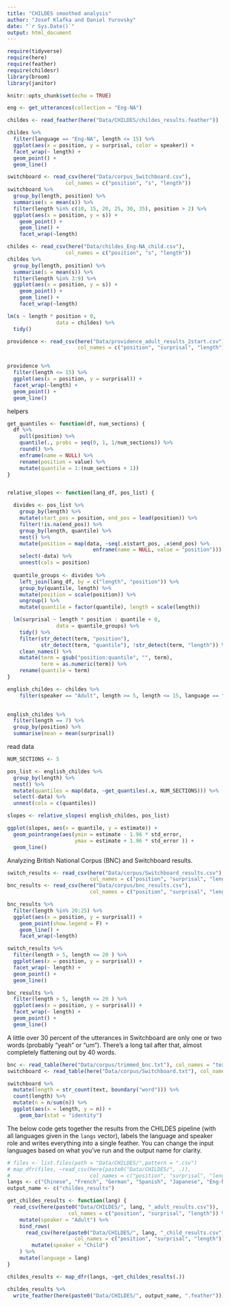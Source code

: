 ```yaml
---
title: "CHILDES smoothed analysis"
author: "Josef Klafka and Daniel Yurovsky"
date: "`r Sys.Date()`"
output: html_document
---
```


```r
require(tidyverse)
require(here)
require(feather)
require(childesr)
library(broom)
library(janitor)

knitr::opts_chunk$set(echo = TRUE)
```

```r
eng <- get_utterances(collection = "Eng-NA")
```

```r
childes <- read_feather(here("Data/CHILDES/childes_results.feather"))

childes %>%
  filter(language == "Eng-NA", length <= 15) %>%
  ggplot(aes(x = position, y = surprisal, color = speaker)) + 
  facet_wrap(~ length) + 
  geom_point() + 
  geom_line()

switchboard <- read_csv(here("Data/corpus_Switchboard.csv"), 
                   col_names = c("position", "s", "length"))
switchboard %>% 
  group_by(length, position) %>%
  summarise(s = mean(s)) %>% 
  filter(length %in% c(10, 15, 20, 25, 30, 35), position > 2) %>% 
  ggplot(aes(x = position, y = s)) + 
    geom_point() + 
    geom_line() + 
    facet_wrap(~length)

childes <- read_csv(here("Data/childes_Eng-NA_child.csv"), 
                   col_names = c("position", "s", "length"))
childes %>% 
  group_by(length, position) %>%
  summarise(s = mean(s)) %>% 
  filter(length %in% 3:9) %>% 
  ggplot(aes(x = position, y = s)) + 
    geom_point() + 
    geom_line() + 
    facet_wrap(~length)

lm(s ~ length * position + 0,
                data = childes) %>%
  tidy()
```

```r
providence <- read_csv(here("Data/providence_adult_results_2start.csv"),
                       col_names = c("position", "surprisal", "length"))


providence %>%
  filter(length <= 15) %>%
  ggplot(aes(x = position, y = surprisal)) + 
  facet_wrap(~length) + 
  geom_point() + 
  geom_line()
```


helpers
```r
get_quantiles <- function(df, num_sections) {
  df %>%
    pull(position) %>%
    quantile(., probs = seq(0, 1, 1/num_sections)) %>%
    round() %>%
    enframe(name = NULL) %>%
    rename(position = value) %>%
    mutate(quantile = 1:(num_sections + 1))
}


relative_slopes <- function(lang_df, pos_list) {

  divides <- pos_list %>%
    group_by(length) %>%
    mutate(start_pos = position, end_pos = lead(position)) %>%
    filter(!is.na(end_pos)) %>%
    group_by(length, quantile) %>%
    nest() %>%
    mutate(position = map(data, ~seq(.x$start_pos, .x$end_pos) %>% 
                            enframe(name = NULL, value = "position"))) %>%
    select(-data) %>%
    unnest(cols = position)
  
  quantile_groups <- divides %>%
    left_join(lang_df, by = c("length", "position")) %>%
    group_by(quantile, length) %>%
    mutate(position = scale(position)) %>%
    ungroup() %>%
    mutate(quantile = factor(quantile), length = scale(length))

  lm(surprisal ~ length * position : quantile + 0,
                data = quantile_groups) %>%
    tidy() %>%
    filter(str_detect(term, "position"), 
           str_detect(term, "quantile"), !str_detect(term, "length")) %>%
    clean_names() %>%
    mutate(term = gsub("position:quantile", "", term),
           term = as.numeric(term)) %>%
    rename(quantile = term)
}

english_childes <- childes %>%
    filter(speaker == "Adult", length >= 5, length <= 15, language == "Eng-NA")
  

english_childes %>%
  filter(length == 7) %>%
  group_by(position) %>%
  summarise(mean = mean(surprisal))

```

read data
```r
NUM_SECTIONS <- 5

pos_list <- english_childes %>%
  group_by(length) %>%
  nest() %>%
  mutate(quantiles = map(data, ~get_quantiles(.x, NUM_SECTIONS))) %>%
  select(-data) %>%
  unnest(cols = c(quantiles))

slopes <- relative_slopes( english_childes, pos_list)
```

```r
ggplot(slopes, aes(x = quantile, y = estimate)) + 
  geom_pointrange(aes(ymin = estimate - 1.96 * std_error, 
                      ymax = estimate + 1.96 * std_error )) + 
  geom_line()
```

Analyzing British National Corpus (BNC) and Switchboard results. 
```r
switch_results <- read_csv(here("Data/corpus/Switchboard_results.csv"), 
                           col_names = c("position", "surprisal", "length"))
bnc_results <- read_csv(here("Data/corpus/bnc_results.csv"), 
                           col_names = c("position", "surprisal", "length"))

bnc_results %>%
  filter(length %in% 20:25) %>% 
  ggplot(aes(x = position, y = surprisal)) + 
    geom_point(show.legend = F) + 
    geom_line() + 
    facet_wrap(~length)

switch_results %>%
  filter(length > 5, length <= 20 ) %>%
  ggplot(aes(x = position, y = surprisal)) + 
  facet_wrap(~ length) + 
  geom_point() + 
  geom_line()

bnc_results %>%
  filter(length > 5, length <= 20 ) %>%
  ggplot(aes(x = position, y = surprisal)) + 
  facet_wrap(~ length) + 
  geom_point() + 
  geom_line()

```


A little over 30 percent of the utterances in Switchboard are only one or two words (probably "yeah" or "um"). There's a long tail after that, almost completely flattening out by 40 words. 
```r
bnc <- read_table(here("Data/corpus/trimmed_bnc.txt"), col_names = "text")
switchboard <- read_table(here("Data/corpus/Switchboard.txt"), col_names = "text")

switchboard %>% 
  mutate(length = str_count(text, boundary("word"))) %>%
  count(length) %>% 
  mutate(n = n/sum(n)) %>%
  ggplot(aes(x = length, y = n)) + 
    geom_bar(stat = "identity")
```

The below code gets together the results from the CHILDES pipeline (with all languages given in the `langs` vector), labels the language and speaker role and writes everything into a single feather. You can change the input languages based on what you've run and the output name for clarity. 
```r
# files <- list.files(path = "Data/CHILDES/",pattern = ".csv")
# map_dfr(files, ~read_csv(here(paste0("Data/CHILDES/", .)), 
#                          col_names = c("position", "surprisal", "length")))
langs <- c("Chinese", "French", "German", "Spanish", "Japanese", "Eng-NA")
output_name <- c("childes_results")

get_childes_results <- function(lang) {
  read_csv(here(paste0("Data/CHILDES/", lang, "_adult_results.csv")),
                    col_names = c("position", "surprisal", "length")) %>%
    mutate(speaker = "Adult") %>%
    bind_rows(
      read_csv(here(paste0("Data/CHILDES/", lang, "_child_results.csv")),
                      col_names = c("position", "surprisal", "length")) %>%
        mutate(speaker = "Child")
    ) %>%
    mutate(language = lang)
}

childes_results <- map_dfr(langs, ~get_childes_results(.))

childes_results %>% 
  write_feather(here(paste0("Data/CHILDES/", output_name, ".feather")))
```